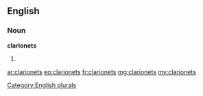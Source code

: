 ==English==

===Noun===
'''clarionets'''

# {{plural of|[[clarionet]]}}

[[Category:English plurals]]

[[ar:clarionets]]
[[eo:clarionets]]
[[fr:clarionets]]
[[mg:clarionets]]
[[my:clarionets]]